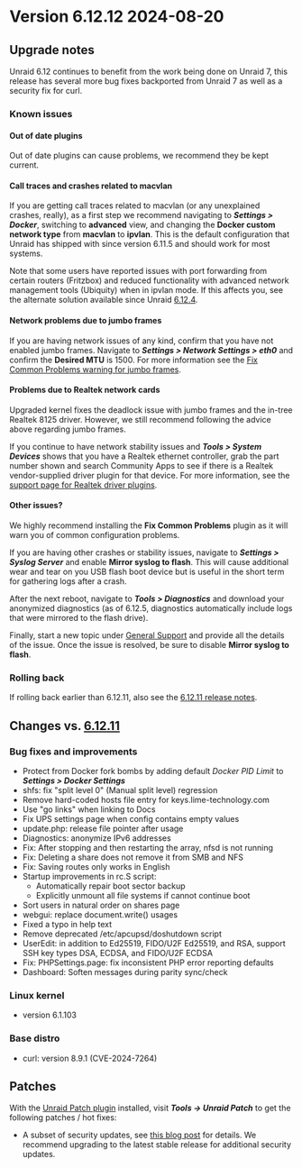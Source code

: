 # Version 6.12.12 2024-08-20

## Upgrade notes

Unraid 6.12 continues to benefit from the work being done on Unraid 7, this release has several more bug fixes backported
from Unraid 7 as well as a security fix for curl.

### Known issues

#### Out of date plugins

Out of date plugins can cause problems, we recommend they be kept current.

#### Call traces and crashes related to macvlan

If you are getting call traces related to macvlan (or any unexplained crashes, really), as a first step
we recommend navigating to ***Settings > Docker***, switching to **advanced** view, and changing
the **Docker custom network type** from **macvlan** to **ipvlan**. This is the default configuration
that Unraid has shipped with since version 6.11.5 and should work for most systems.

Note that some users have reported issues with port forwarding from certain routers (Fritzbox) and reduced
functionality with advanced network management tools (Ubiquity) when in ipvlan mode. If this affects you,
see the alternate solution available since Unraid [6.12.4](6.12.4.mdx#fix-for-macvlan-call-traces).

#### Network problems due to jumbo frames

If you are having network issues of any kind, confirm that you have not enabled jumbo frames.
Navigate to ***Settings > Network Settings > eth0*** and confirm the **Desired MTU** is 1500.
For more information see the [Fix Common Problems warning for jumbo frames](https://forums.unraid.net/topic/120220-fix-common-problems-more-information/page/2/#comment-1167702).

#### Problems due to Realtek network cards

Upgraded kernel fixes the deadlock issue with jumbo frames and the in-tree Realtek 8125 driver. However, we
still recommend following the advice above regarding jumbo frames.

If you continue to have network stability issues and ***Tools > System Devices*** shows that you have a Realtek ethernet controller,
grab the part number shown and search Community Apps to see if there is a Realtek vendor-supplied driver plugin for that device.
For more information, see the [support page for Realtek driver plugins](https://forums.unraid.net/topic/141349-plugin-realtek-r8125-r8168-and-r81526-drivers/).

#### Other issues?

We highly recommend installing the **Fix Common Problems** plugin as it will warn you of common configuration problems.

If you are having other crashes or stability issues, navigate to ***Settings > Syslog Server*** and
enable **Mirror syslog to flash**. This will cause additional wear and tear on you USB flash boot device but is
useful in the short term for gathering logs after a crash.

After the next reboot, navigate to ***Tools > Diagnostics*** and download your anonymized diagnostics (as of 6.12.5,
diagnostics automatically include logs that were mirrored to the flash drive).

Finally, start a new topic under [General Support](https://forums.unraid.net/forum/55-general-support/) and provide all the
details of the issue. Once the issue is resolved, be sure to disable **Mirror syslog to flash**.

### Rolling back

If rolling back earlier than 6.12.11, also see the [6.12.11 release notes](6.12.11.mdx#rolling-back).

## Changes vs. [6.12.11](6.12.11.mdx)

### Bug fixes and improvements

* Protect from Docker fork bombs by adding default *Docker PID Limit* to ***Settings > Docker Settings***
* shfs: fix "split level 0" (Manual split level) regression
* Remove hard-coded hosts file entry for keys.lime-technology.com
* Use "go links" when linking to Docs
* Fix UPS settings page when config contains empty values
* update.php: release file pointer after usage
* Diagnostics: anonymize IPv6 addresses
* Fix: After stopping and then restarting the array, nfsd is not running
* Fix: Deleting a share does not remove it from SMB and NFS
* Fix: Saving routes only works in English
* Startup improvements in rc.S script:
  * Automatically repair boot sector backup
  * Explicitly unmount all file systems if cannot continue boot
* Sort users in natural order on shares page
* webgui: replace document.write() usages
* Fixed a typo in help text
* Remove deprecated /etc/apcupsd/doshutdown script
* UserEdit: in addition to Ed25519, FIDO/U2F Ed25519, and RSA, support SSH key types DSA, ECDSA, and FIDO/U2F ECDSA
* Fix: PHPSettings.page:  fix inconsistent PHP error reporting defaults
* Dashboard: Soften messages during parity sync/check

### Linux kernel

* version 6.1.103

### Base distro

* curl: version 8.9.1 (CVE-2024-7264)

## Patches

With the [Unraid Patch plugin](https://forums.unraid.net/topic/185560-unraid-patch-plugin/) installed, visit ***Tools → Unraid Patch*** to get the following patches / hot fixes:

* A subset of security updates, see [this blog post](https://unraid.net/blog/cvd) for details. We recommend upgrading to the latest stable release for additional security updates.
